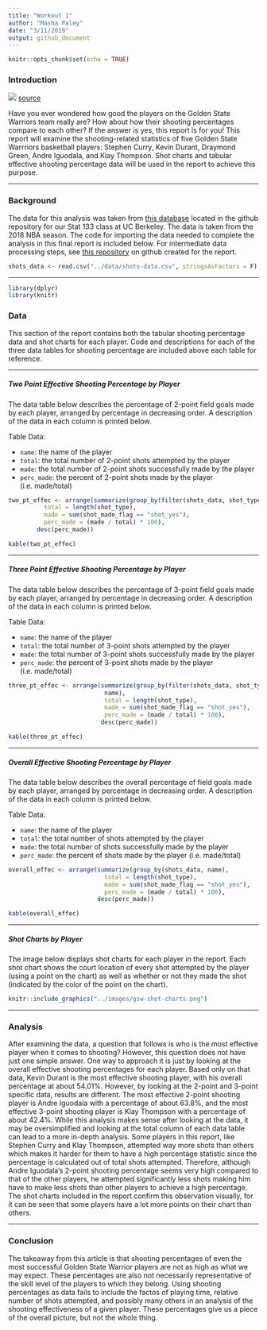 ```yaml
---
title: "Workout 1"
author: "Masha Paley"
date: "3/11/2019"
output: github_document
---
```


```r
knitr::opts_chunk$set(echo = TRUE)
```

### Introduction

![](http://media.thehoopdoctors.com/wp-content/uploads/2018/11/currywarriors.png)
[source](http://thehoopdoctors.com/2018/11/which-record-could-the-golden-state-warriors-beat-this-season/)

Have you ever wondered how good the players on the Golden State Warriors team really are? How about how their shooting percentages compare to each other? If the answer is yes, this report is for you! This report will examine the shooting-related statistics of five Golden State Warrriors basketball players:  Stephen Curry, Kevin Durant, Draymond Green, Andre Iguodala, and Klay Thompson. Shot charts and tabular effective shooting percentage data will be used in the report to achieve this purpose.

---

### Background 

The data for this analysis was taken from [this database](https://github.com/ucb-stat133/stat133-hws/tree/master/data) located in the github repository for our Stat 133 class at UC Berkeley. The data is taken from the 2018 NBA season. The code for importing the data needed to complete the analysis in this final report is included below. For intermediate data processing steps, see [this repository]() on github created for the report.

```r
shots_data <- read.csv("../data/shots-data.csv", stringsAsFactors = F)
```

---

```r
library(dplyr)
library(knitr)
```

### Data

This section of the report contains both the tabular shooting percentage data and shot charts for each player. Code and descriptions for each of the three data tables for shooting percentage are included above each table for reference.

---

##### Two Point Effective Shooting Percentage by Player

The data table below describes the percentage of 2-point field goals made by each player, arranged by percentage in decreasing order. A description of the data in each column is printed below.

Table Data:

* `name`: the name of the player
* `total`: the total number of 2-point shots attempted by the player
* `made`: the total number of 2-point shots successfully made by the player
* `perc_made`: the percent of 2-point shots made by the player (i.e. made/total)

```r
two_pt_effec <- arrange(summarize(group_by(filter(shots_data, shot_type == "2PT Field Goal"), name), 
          total = length(shot_type),
          made = sum(shot_made_flag == "shot_yes"),
          perc_made = (made / total) * 100),
        desc(perc_made))
```

```r
kable(two_pt_effec)
```


---

##### Three Point Effective Shooting Percentage by Player

The data table below describes the percentage of 3-point field goals made by each player, arranged by percentage in decreasing order. A description of the data in each column is printed below.

Table Data:

* `name`: the name of the player
* `total`: the total number of 3-point shots attempted by the player
* `made`: the total number of 3-point shots successfully made by the player
* `perc_made`: the percent of 3-point shots made by the player (i.e. made/total)

```r
three_pt_effec <- arrange(summarize(group_by(filter(shots_data, shot_type == "3PT Field Goal"),
                           name),
                           total = length(shot_type),
                           made = sum(shot_made_flag == "shot_yes"),
                           perc_made = (made / total) * 100),
                          desc(perc_made))
```

```r
kable(three_pt_effec)
```

---

##### Overall Effective Shooting Percentage by Player

The data table below describes the overall percentage of field goals made by each player, arranged by percentage in decreasing order. A description of the data in each column is printed below.

Table Data:

* `name`: the name of the player
* `total`: the total number of shots attempted by the player
* `made`: the total number of shots successfully made by the player
* `perc_made`: the percent of shots made by the player (i.e. made/total)

```r
overall_effec <- arrange(summarize(group_by(shots_data, name),
                           total = length(shot_type),
                           made = sum(shot_made_flag == "shot_yes"),
                           perc_made = (made / total) * 100),
                         desc(perc_made))
```

```r
kable(overall_effec)
```

---

##### Shot Charts by Player

The image below displays shot charts for each player in the report. Each shot chart shows the court location of every shot attempted by the player (using a point on the chart) as well as whether or not they made the shot (indicated by the color of the point on the chart). 

```r
knitr::include_graphics("../images/gsw-shot-charts.png")
```

---

### Analysis

After examining the data, a question that follows is who is the most effective player when it comes to shooting? However, this question does not have just one simple answer. One way to approach it is just by looking at the overall effective shooting percentages for each player. Based only on that data, Kevin Durant is the most effective shooting player, with his overall percentage at about 54.01%. However, by looking at the 2-point and 3-point specific data, results are different. The most effective 2-point shooting player is Andre Iguodala with a percentage of about 63.8%, and the most effective 3-point shooting player is Klay Thompson with a percentage of about 42.4%. While this analysis makes sense after looking at the data, it may be oversimplified and looking at the total column of each data table can lead to a more in-depth analysis. Some players in this report, like Stephen Curry and Klay Thompson, attempted way more shots than others which makes it harder for them to have a high percentage statistic since the percentage is calculated out of total shots attempted. Therefore, although Andre Iguodala's 2-point shooting percentage seems very high compared to that of the other players, he attempted significantly less shots making him have to make less shots than other players to achieve a high percentage. The shot charts included in the report confirm this observation visually, for it can be seen that some players have a lot more points on their chart than others. 

---

### Conclusion

The takeaway from this article is that shooting percentages of even the most successful Golden State Warrior players are not as high as what we may expect. These percentages are also not necessarily representative of the skill level of the players to which they belong. Using shooting percentages as data fails to include the factos of playing time, relative number of shots attempted, and possibly many others in an analysis of the shooting effectiveness of a given player. These percentages give us a piece of the overall picture, but not the whole thing.

